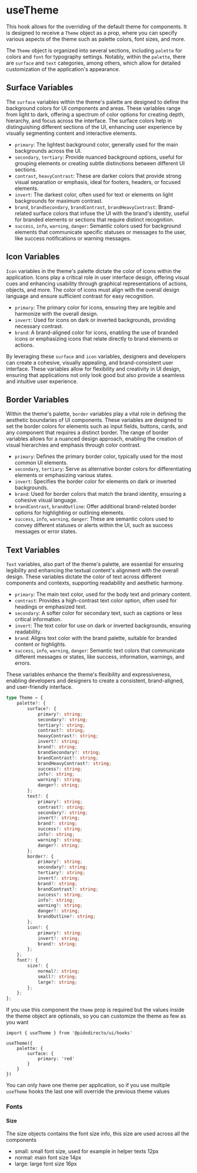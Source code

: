 

<Meta title="hooks/useTheme" />

# useTheme

This hook allows for the overriding of the default theme for components. It is designed to receive a `Theme` object as a prop, where you can specify various aspects of the theme such as palette colors, font sizes, and more.

The `Theme` object is organized into several sections, including `palette` for colors and `font` for typography settings. Notably, within the `palette`, there are `surface` and `text` categories, among others, which allow for detailed customization of the application's appearance.

## Surface Variables

The `surface` variables within the theme's palette are designed to define the background colors for UI components and areas. These variables range from light to dark, offering a spectrum of color options for creating depth, hierarchy, and focus across the interface. The surface colors help in distinguishing different sections of the UI, enhancing user experience by visually segmenting content and interactive elements.

- `primary`: The lightest background color, generally used for the main backgrounds across the UI.
- `secondary`, `tertiary`: Provide nuanced background options, useful for grouping elements or creating subtle distinctions between different UI sections.
- `contrast`, `heavyContrast`: These are darker colors that provide strong visual separation or emphasis, ideal for footers, headers, or focused elements.
- `invert`: The darkest color, often used for text or elements on light backgrounds for maximum contrast.
- `brand`, `brandSecondary`, `brandContrast`, `brandHeavyContrast`: Brand-related surface colors that infuse the UI with the brand's identity, useful for branded elements or sections that require distinct recognition.
- `success`, `info`, `warning`, `danger`: Semantic colors used for background elements that communicate specific statuses or messages to the user, like success notifications or warning messages.

## Icon Variables

`Icon` variables in the theme's palette dictate the color of icons within the application. Icons play a critical role in user interface design, offering visual cues and enhancing usability through graphical representations of actions, objects, and more. The color of icons must align with the overall design language and ensure sufficient contrast for easy recognition.

- `primary`: The primary color for icons, ensuring they are legible and harmonize with the overall design.
- `invert`: Used for icons on dark or inverted backgrounds, providing necessary contrast.
- `brand`: A brand-aligned color for icons, enabling the use of branded icons or emphasizing icons that relate directly to brand elements or actions.

By leveraging these `surface` and `icon` variables, designers and developers can create a cohesive, visually appealing, and brand-consistent user interface. These variables allow for flexibility and creativity in UI design, ensuring that applications not only look good but also provide a seamless and intuitive user experience.

## Border Variables

Within the theme's palette, `border` variables play a vital role in defining the aesthetic boundaries of UI components. These variables are designed to set the border colors for elements such as input fields, buttons, cards, and any component that requires a distinct border. The range of border variables allows for a nuanced design approach, enabling the creation of visual hierarchies and emphasis through color contrast.

- `primary`: Defines the primary border color, typically used for the most common UI elements.
- `secondary`, `tertiary`: Serve as alternative border colors for differentiating elements or emphasizing various states.
- `invert`: Specifies the border color for elements on dark or inverted backgrounds.
- `brand`: Used for border colors that match the brand identity, ensuring a cohesive visual language.
- `brandContrast`, `brandOutline`: Offer additional brand-related border options for highlighting or outlining elements.
- `success`, `info`, `warning`, `danger`: These are semantic colors used to convey different statuses or alerts within the UI, such as success messages or error states.

## Text Variables

`Text` variables, also part of the theme's palette, are essential for ensuring legibility and enhancing the textual content's alignment with the overall design. These variables dictate the color of text across different components and contexts, supporting readability and aesthetic harmony.

- `primary`: The main text color, used for the body text and primary content.
- `contrast`: Provides a high-contrast text color option, often used for headings or emphasized text.
- `secondary`: A softer color for secondary text, such as captions or less critical information.
- `invert`: The text color for use on dark or inverted backgrounds, ensuring readability.
- `brand`: Aligns text color with the brand palette, suitable for branded content or highlights.
- `success`, `info`, `warning`, `danger`: Semantic text colors that communicate different messages or states, like success, information, warnings, and errors.

These variables enhance the theme's flexibility and expressiveness, enabling developers and designers to create a consistent, brand-aligned, and user-friendly interface.


```ts
type Theme = {
    palette?: {
        surface?: {
            primary?: string;
            secondary?: string;
            tertiary?: string;
            contrast?: string;
            heavyContrast?: string;
            invert?: string;
            brand?: string;
            brandSecondary?: string;
            brandContrast?: string;
            brandHeavyContrast?: string;
            success?: string;
            info?: string;
            warning?: string;
            danger?: string;
        };
        text?: {
            primary?: string;
            contrast?: string;
            secondary?: string;
            invert?: string;
            brand?: string;
            success?: string;
            info?: string;
            warning?: string;
            danger?: string;
        };
        border?: {
            primary?: string;
            secondary?: string;
            tertiary?: string;
            invert?: string;
            brand?: string;
            brandContrast?: string;
            success?: string;
            info?: string;
            warning?: string;
            danger?: string;
            brandOutline?: string;
        };
        icon?: {
            primary?: string;
            invert?: string;
            brand?: string;
        };
    };
    font?: {
        size?: {
            normal?: string;
            small?: string;
            large?: string;
        };
    };
};
```

If you use this component the `theme` prop is required but the values inside the theme object are optionals, so you can customize the theme as few as you want

```tsx
import { useTheme } from '@pidedirecto/ui/hooks'

useTheme({
    palette: {
        surface: {
            primary: 'red'
        }
    }
})
```

You can only have one theme per application, so if you use multiple `useTheme` hooks the last one will override the previous theme values

### Fonts

#### Size

The size objects contains the font size info, this size are used across all the components

- small: small font size, used for example in helper texts 12px
- normal: main font size 14px
- large: large font size 16px
